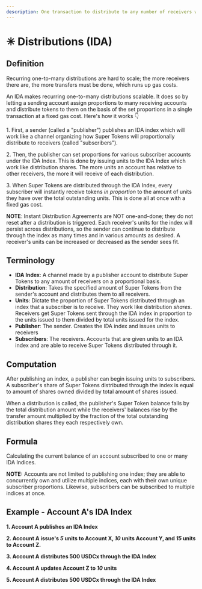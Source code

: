 ```yaml
---
description: One transaction to distribute to any number of receivers with a fixed gas cost
---
```


# ✳ Distributions (IDA)

## **Definition**

Recurring one-to-many distributions are hard to scale; the more receivers there are, the more transfers must be done, which runs up gas costs.

An IDA makes recurring one-to-many distributions scalable. It does so by letting a sending account assign proportions to many receiving accounts and distribute tokens to them on the basis of the set proportions in a single transaction at a fixed gas cost. Here's how it works 👇

1\. First, a sender (called a "publisher") publishes an IDA index which will work like a channel organizing how Super Tokens will proportionally distribute to receivers (called "subscribers").

2\. Then, the publisher can set proportions for various subscriber accounts under the IDA Index. This is done by issuing units to the IDA Index which work like distribution shares. The more units an account has relative to other receivers, the more it will receive of each distribution.

3\. When Super Tokens are distributed through the IDA Index, every subscriber will instantly receive tokens _in proportion_ to the amount of units they have over the total outstanding units. This is done all at once with a fixed gas cost.


**NOTE**: Instant Distribution Agreements are NOT one-and-done; they do not reset after a distribution is triggered. Each receiver's units for the index will persist across distributions, so the sender can continue to distribute through the index as many times and in various amounts as desired. A receiver's units can be increased or decreased as the sender sees fit.

## **Terminology**

* **IDA Index**: A channel made by a publisher account to distribute Super Tokens to any amount of receivers on a proportional basis.
* **Distribution**: Takes the specified amount of Super Tokens from the sender's account and distributes them to all receivers.
* **Units**: Dictate the proportion of Super Tokens distributed through an index that a subscriber is to receive. They work like distribution _shares_. Receivers get Super Tokens sent through the IDA index in proportion to the units issued to them divided by total units issued for the index.&#x20;
* **Publisher**: The sender. Creates the IDA index and issues units to receivers
* **Subscribers**: The receivers. Accounts that are given units to an IDA index and are able to receive Super Tokens distributed through it.

## **Computation**

After publishing an index, a publisher can begin issuing units to subscribers. A subscriber's share of Super Tokens distributed through the index is equal to amount of shares owned divided by total amount of shares issued.



When a distribution is called, the publisher's Super Token balance falls by the total distribution amount while the receivers' balances rise by the transfer amount multiplied by the fraction of the total outstanding distribution shares they each respectively own.



## **Formula**

Calculating the current balance of an account subscribed to one or many IDA Indices.&#x20;




**NOTE:** Accounts are not limited to publishing one index; they are able to concurrently own and utilize multiple indices, each with their own unique subscriber proportions. Likewise, subscribers can be subscribed to multiple indices at once.


## **Example - Account A's IDA Index**

**1. Account A publishes an IDA Index**

**2. Account A issue's **_**5**_** units to Account X, **_**10**_** units Account Y, and **_**15**_** units to Account Z.**



**3. Account A distributes 500 USDCx through the IDA Index**



**4. Account A updates Account Z to **_**10**_** units**



**5. Account A distributes 500 USDCx through the IDA Index**


##
